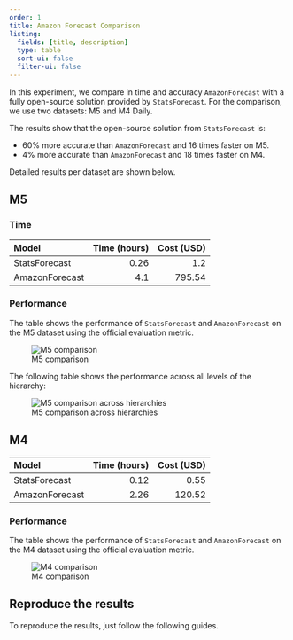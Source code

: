```yaml
---
order: 1
title: Amazon Forecast Comparison
listing:
  fields: [title, description]
  type: table
  sort-ui: false
  filter-ui: false
---
```


In this experiment, we compare in time and accuracy `AmazonForecast` with a fully open-source solution provided by `StatsForecast`. For the comparison, we use two datasets: M5 and M4 Daily.

The results show that the open-source solution from `StatsForecast` is:

- 60% more accurate than `AmazonForecast` and 16 times faster on M5.
- 4% more accurate than `AmazonForecast` and 18 times faster on M4.

Detailed results per dataset are shown below.

## M5

### Time

| Model | Time (hours) | Cost (USD) |
|:-------|-------------:|-----:|
| StatsForecast | 0.26 |  1.2    |
| AmazonForecast | 4.1 | 795.54 |


### Performance

The table shows the performance of `StatsForecast` and `AmazonForecast` on the M5 dataset using the official evaluation metric.

![M5 comparison](https://user-images.githubusercontent.com/10517170/203889962-ebe05f58-5373-4e7b-a5c0-c035d83a166f.png)

The following table shows the performance across all levels of the hierarchy:

![M5 comparison across hierarchies](https://user-images.githubusercontent.com/10517170/203890019-01dae128-ef53-4d16-9b7c-e3d07f04e869.png)


## M4

| Model | Time (hours) | Cost (USD) |
|:-------|-------------:|-----:|
| StatsForecast | 0.12      |   0.55 |
| AmazonForecast | 2.26 | 120.52|

### Performance

The table shows the performance of `StatsForecast` and `AmazonForecast` on the M4 dataset using the official evaluation metric.

![M4 comparison](https://user-images.githubusercontent.com/10517170/203902170-50b554c2-df20-4870-9fdb-08a47be91060.png)

## Reproduce the results

To reproduce the results, just follow the following guides.
